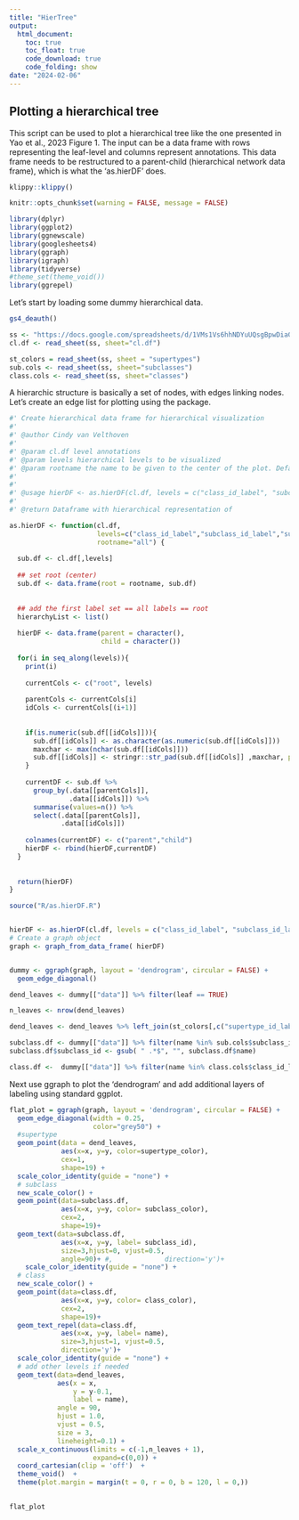 ```yaml
---
title: "HierTree"
output:
  html_document:
    toc: true
    toc_float: true
    code_download: true
    code_folding: show
date: "2024-02-06"
---
```


## Plotting a hierarchical tree

This script can be used to plot a hierarchical tree like the one presented in Yao et al., 2023 Figure 1.
The input can be a data frame with rows representing the leaf-level and columns represent annotations. This data frame needs to be restructured to a parent-child (hierarchical network data frame), which is what the 'as.hierDF' does. 

```r
klippy::klippy()
```

```r
knitr::opts_chunk$set(warning = FALSE, message = FALSE) 
```

```r


library(dplyr)
library(ggplot2)
library(ggnewscale)
library(googlesheets4)
library(ggraph)
library(igraph)
library(tidyverse)
#theme_set(theme_void())
library(ggrepel)

```

Let's start by loading some dummy hierarchical data.

```r
gs4_deauth()

ss <- "https://docs.google.com/spreadsheets/d/1VMs1Vs6hhNDYuUQsgBpwDiaGimPGYldR6WVS2WiS5nQ/edit?usp=sharing"
cl.df <- read_sheet(ss, sheet="cl.df")

st_colors = read_sheet(ss, sheet = "supertypes")
sub.cols <- read_sheet(ss, sheet="subclasses")
class.cols <- read_sheet(ss, sheet="classes")

```
A hierarchic structure is basically a set of nodes, with edges linking nodes. Let's create an edge list for plotting using the <igraph> package.

```r
#' Create hierarchical data frame for hierarchical visualization 
#'
#' @author Cindy van Velthoven
#'
#' @param cl.df level annotations
#' @param levels hierarchical levels to be visualized
#' @param rootname the name to be given to the center of the plot. Default is "total"
#'
#' 
#' @usage hierDF <- as.hierDF(cl.df, levels = c("class_id_label", "subclass_id_label","supertype_id_label"),rootname="wmb")
#' 
#' @return Dataframe with hierarchical representation of 

as.hierDF <- function(cl.df, 
                      levels=c("class_id_label","subclass_id_label","supertype_id_label"),
                      rootname="all") {
  
  sub.df <- cl.df[,levels]
  
  ## set root (center)
  sub.df <- data.frame(root = rootname, sub.df)
  
  
  ## add the first label set == all labels == root
  hierarchyList <- list()
  
  hierDF <- data.frame(parent = character(),
                       child = character())
  
  for(i in seq_along(levels)){
    print(i)
    
    currentCols <- c("root", levels)
    
    parentCols <- currentCols[i]
    idCols <- currentCols[(i+1)]
    
    
    if(is.numeric(sub.df[[idCols]])){
      sub.df[[idCols]] <- as.character(as.numeric(sub.df[[idCols]]))
      maxchar <- max(nchar(sub.df[[idCols]]))
      sub.df[[idCols]] <- stringr::str_pad(sub.df[[idCols]] ,maxchar, pad = "0")
    }
    
    currentDF <- sub.df %>%
      group_by(.data[[parentCols]],
               .data[[idCols]]) %>% 
      summarise(values=n()) %>%
      select(.data[[parentCols]],
             .data[[idCols]])
    
    colnames(currentDF) <- c("parent","child")
    hierDF <- rbind(hierDF,currentDF)
  }
  
  
  return(hierDF)
}
```


```r
source("R/as.hierDF.R")


hierDF <- as.hierDF(cl.df, levels = c("class_id_label", "subclass_id_label","supertype_id_label"),rootname="wmb")
# Create a graph object
graph <- graph_from_data_frame( hierDF)


dummy <- ggraph(graph, layout = 'dendrogram', circular = FALSE) + 
  geom_edge_diagonal()

dend_leaves <- dummy[["data"]] %>% filter(leaf == TRUE)

n_leaves <- nrow(dend_leaves)

dend_leaves <- dend_leaves %>% left_join(st_colors[,c("supertype_id_label", "supertype_color","supertype_id")], by=c("name"="supertype_id_label"))

subclass.df <- dummy[["data"]] %>% filter(name %in% sub.cols$subclass_id_label) %>% left_join(sub.cols[,c("subclass_id_label","subclass_id", "subclass_color")], by=c("name"="subclass_id_label"))
subclass.df$subclass_id <- gsub( " .*$", "", subclass.df$name) 

class.df <-  dummy[["data"]] %>% filter(name %in% class.cols$class_id_label) %>% left_join(class.cols[,c("class_id_label", "class_color")], by=c("name"="class_id_label"))

```
Next use ggraph to plot the 'dendrogram' and add additional layers of labeling using standard ggplot.

```r
flat_plot = ggraph(graph, layout = 'dendrogram', circular = FALSE) + 
  geom_edge_diagonal(width = 0.25,
                     color="grey50") +
  #supertype
  geom_point(data = dend_leaves, 
             aes(x=x, y=y, color=supertype_color),
             cex=1,
             shape=19) +
  scale_color_identity(guide = "none") +
  # subclass
  new_scale_color() +
  geom_point(data=subclass.df, 
             aes(x=x, y=y, color= subclass_color),
             cex=2,
             shape=19)+
  geom_text(data=subclass.df, 
             aes(x=x, y=y, label= subclass_id),
             size=3,hjust=0, vjust=0.5,
             angle=90)+ #,             direction='y')+
    scale_color_identity(guide = "none") +
  # class
  new_scale_color() +
  geom_point(data=class.df, 
             aes(x=x, y=y, color= class_color),
             cex=2,
             shape=19)+
  geom_text_repel(data=class.df, 
             aes(x=x, y=y, label= name),
             size=3,hjust=1, vjust=0.5,
             direction='y')+
  scale_color_identity(guide = "none") +
  # add other levels if needed
  geom_text(data=dend_leaves,
            aes(x = x,
                y = y-0.1,
                label = name),
            angle = 90,
            hjust = 1.0,
            vjust = 0.5,
            size = 3,
            lineheight=0.1) +
  scale_x_continuous(limits = c(-1,n_leaves + 1),
                     expand=c(0,0)) +  
  coord_cartesian(clip = 'off')  +
  theme_void()  +
  theme(plot.margin = margin(t = 0, r = 0, b = 120, l = 0,))
  


```

```r
flat_plot
```


